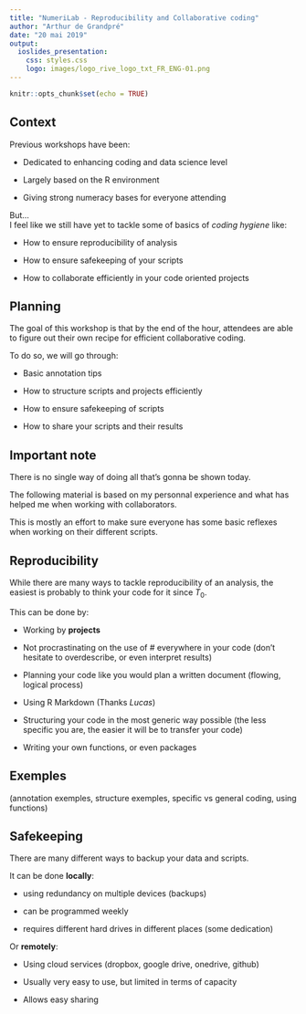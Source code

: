 ```yaml
---
title: "NumeriLab - Reproducibility and Collaborative coding"
author: "Arthur de Grandpré"
date: "20 mai 2019"
output:
  ioslides_presentation:
    css: styles.css
    logo: images/logo_rive_logo_txt_FR_ENG-01.png
---
```



```r
knitr::opts_chunk$set(echo = TRUE)
```

## Context {.build}

Previous workshops have been:  

- Dedicated to enhancing coding and data science level

- Largely based on the R environment  

- Giving strong numeracy bases for everyone attending  
  
But...  
I feel like we still have yet to tackle some of basics of *coding hygiene* like:  

- How to ensure reproducibility of analysis  

- How to ensure safekeeping of your scripts  

- How to collaborate efficiently in your code oriented projects  

## Planning {.build}

The goal of this workshop is that by the end of the hour, attendees are able to figure out their own recipe for efficient collaborative coding.  
  
To do so, we will go through:  

- Basic annotation tips  

- How to structure scripts and projects efficiently  

- How to ensure safekeeping of scripts

- How to share your scripts and their results

## Important note

There is no single way of doing all that's gonna be shown today.  
  
The following material is based on my personnal experience and what has helped me when working with collaborators.  
  
This is mostly an effort to make sure everyone has some basic reflexes when working on their different scripts.  

## Reproducibility {.build}

While there are many ways to tackle reproducibility of an analysis, the easiest is probably to think your code for it since $T_0$.  
  
This can be done by: 

- Working by **projects**

- Not procrastinating on the use of # everywhere in your code (don't hesitate to overdescribe, or even interpret results)  

- Planning your code like you would plan a written document (flowing, logical process)  

- Using R Markdown (Thanks *Lucas*)  

- Structuring your code in the most generic way possible (the less specific you are, the easier it will be to transfer your code)

- Writing your own functions, or even packages  

## Exemples

(annotation exemples, structure exemples, specific vs general coding, using functions)

## Safekeeping

There are many different ways to backup your data and scripts.  
  
It can be done **locally**:  

- using redundancy on multiple devices (backups)  

- can be programmed weekly

- requires different hard drives in different places (some dedication)  

Or **remotely**:  

- Using cloud services (dropbox, google drive, onedrive, github)

- Usually very easy to use, but limited in terms of capacity

- Allows easy sharing